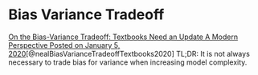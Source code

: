 # Bias Variance Tradeoff


[On the Bias-Variance Tradeoff: Textbooks Need an Update A Modern Perspective Posted on January 5, 2020](https://www.bradyneal.com/bias-variance-tradeoff-textbooks-update)[@nealBiasVarianceTradeoffTextbooks2020]
TL;DR: It is not always necessary to trade bias for variance when increasing model complexity.

